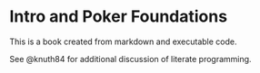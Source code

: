 # Intro and Poker Foundations

This is a book created from markdown and executable code.

See @knuth84 for additional discussion of literate programming.
